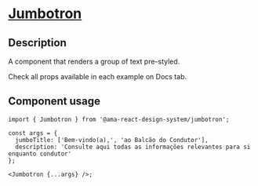 
<Meta title="Components/Jumbotron/Jumbotron Docs" />

<h1 className="mb-32">
  <u>Jumbotron</u>
</h1>

<h2>Description </h2>
<p className="fs-16">A component that renders a group of text pre-styled.</p>
<p className="fs-16">Check all props available in each example on Docs tab.</p>

<h2>Component usage</h2>

```tsx
import { Jumbotron } from '@ama-react-design-system/jumbotron';

const args = {
  jumboTitle: ['Bem-vindo(a),', 'ao Balcão do Condutor'],
  description: 'Consulte aqui todas as informações relevantes para si enquanto condutor'
};

<Jumbotron {...args} />;
```
